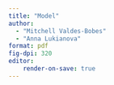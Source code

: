```yaml
---
title: "Model"
author: 
  - "Mitchell Valdes-Bobes"
  - "Anna Lukianova"
format: pdf
fig-dpi: 320
editor:
    render-on-save: true
---
```

